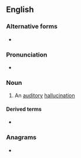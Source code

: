 ==English==

===Alternative forms===
* {{l|en|acoasm}}

===Pronunciation===
* {{IPA|/ˈækəʊæzəm/|lang=en}}

===Noun===
{{en-noun}}

# An [[auditory]] [[hallucination]]

====Derived terms====
* {{l|en|akoasmic}}

===Anagrams===
* {{anagrams|en|Masako}}